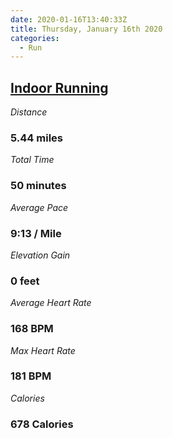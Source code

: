 ```yaml
---
date: 2020-01-16T13:40:33Z
title: Thursday, January 16th 2020
categories:
  - Run
---
```

## [Indoor Running](https://www.strava.com/activities/3016658717)

_Distance_

### 5.44 miles

_Total Time_

### 50 minutes

_Average Pace_

### 9:13 / Mile

_Elevation Gain_

### 0 feet

_Average Heart Rate_

### 168 BPM

_Max Heart Rate_

### 181 BPM

_Calories_

### 678 Calories